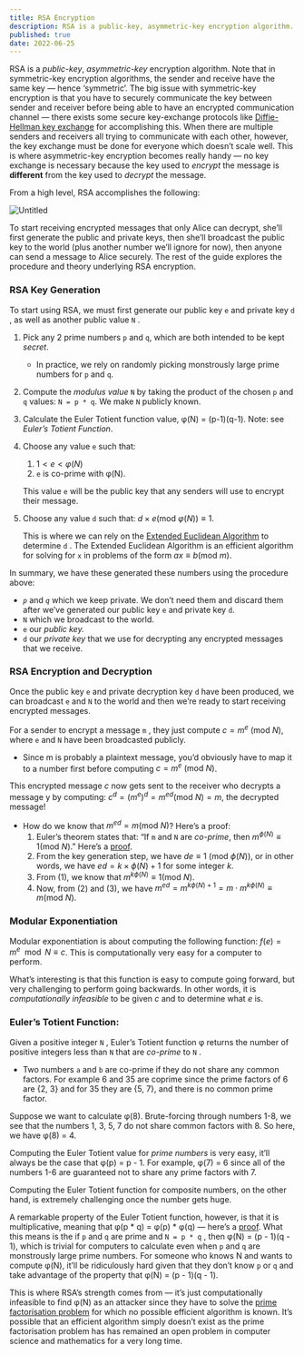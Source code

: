 ```yaml
---
title: RSA Encryption
description: RSA is a public-key, asymmetric-key encryption algorithm. Note that in symmetric-key encryption algorithms, the sender and receive have the same key — hence ‘symmetric’.
published: true
date: 2022-06-25
---
```


RSA is a *public-key*, *asymmetric-key* encryption algorithm. Note that in symmetric-key encryption algorithms, the sender and receive have the same key — hence ‘symmetric’. The big issue with symmetric-key encryption is that you have to securely communicate the key between sender and receiver before being able to have an encrypted communication channel — there exists some secure key-exchange protocols like [Diffie-Hellman key exchange](https://en.wikipedia.org/wiki/Diffie%E2%80%93Hellman_key_exchange) for accomplishing this. When there are multiple senders and receivers all trying to communicate with each other, however, the key exchange must be done for everyone which doesn’t scale well. This is where asymmetric-key encryption becomes really handy — no key exchange is necessary because the key used to *encrypt* the message is **different** from the key used to *decrypt* the message.

From a high level, RSA accomplishes the following:

![Untitled](https://s3.us-west-2.amazonaws.com/secure.notion-static.com/fdc4f5c9-301f-44f4-8651-1ec2d4bef4b7/Untitled.png?X-Amz-Algorithm=AWS4-HMAC-SHA256&X-Amz-Content-Sha256=UNSIGNED-PAYLOAD&X-Amz-Credential=AKIAT73L2G45EIPT3X45%2F20220410%2Fus-west-2%2Fs3%2Faws4_request&X-Amz-Date=20220410T010650Z&X-Amz-Expires=86400&X-Amz-Signature=49975484e443e5e1cf668837426489ffffe0b09f531c2859d8f2073c945af04a&X-Amz-SignedHeaders=host&response-content-disposition=filename%20%3D%22Untitled.png%22&x-id=GetObject)

To start receiving encrypted messages that only Alice can decrypt, she’ll first generate the public and private keys, then she’ll broadcast the public key to the world (plus another number we’ll ignore for now), then anyone can send a message to Alice securely. The rest of the guide explores the procedure and theory underlying RSA encryption.

### RSA Key Generation

To start using RSA, we must first generate our public key `e` and private key `d` , as well as another public value `N` .

1. Pick any 2 prime numbers `p` and `q`, which are both intended to be kept *secret*.
    - In practice, we rely on randomly picking monstrously large prime numbers for `p` and `q`.
2. Compute the *modulus value* `N` by taking the product of the chosen `p` and `q` values: `N = p * q`. We make `N` publicly known.
3. Calculate the Euler Totient function value, φ(N) = (p-1)(q-1). Note: see *Euler’s Totient Function*.
4. Choose any value `e` such that: 
    1. $1 < e < φ(N)$
    2. `e` is co-prime with φ(N).
    
    This value `e` will be the public key that any senders will use to encrypt their message.
    

5. Choose any value `d` such that: $d\times e (\text{mod } φ(N)) \equiv 1$.
    
    This is where we can rely on the [Extended Euclidean Algorithm](https://en.wikipedia.org/wiki/Extended_Euclidean_algorithm) to determine `d` . The Extended Euclidean Algorithm is an efficient algorithm for solving for `x` in problems of the form $ax \equiv b (\text{mod } m)$.
    

In summary, we have these generated these numbers using the procedure above:

* *`p`* and *`q`* which we keep private. We don’t need them and discard them after we’ve generated our public key `e` and private key `d`.
* `N` which we broadcast to the world.
* `e` our *public key.*
* `d` our *private key* that we use for decrypting any encrypted messages that we receive.

### RSA Encryption and Decryption

Once the public key `e` and private decryption key `d` have been produced, we can broadcast `e` and `N` to the world and then we’re ready to start receiving encrypted messages.

For a sender to encrypt a message `m` , they just compute $c = m^e\text{ (mod } N)$, where `e` and `N` have been broadcasted publicly.

* Since m is probably a plaintext message, you’d obviously have to map it to a number first before computing $c = m^e\text{ (mod } N)$.

This encrypted message $c$ now gets sent to the receiver who decrypts a message y by computing: $c^d = (m^e)^d = m^{ed} (\text{mod }N
) = m$, the decrypted message!

* How do we know that $m^{ed} = m (\text{mod }N)$? Here’s a proof:
    1. Euler’s theorem states that: “If `m` and `N` are *co-prime*, then $m^{\phi(N)} \equiv 1 (\text{mod } N)$.” Here’s a [proof](https://kconrad.math.uconn.edu/blurbs/ugradnumthy/eulerthm.pdf).
    2. From the key generation step, we have $de\equiv1 \text{ (mod }\phi(N))$, or in other words, we have $ed =k\times\phi(N) + 1$ for some integer $k$.
    3. From (1), we know that $m^{k\phi(N)} \equiv 1 (\text{mod }  N)$. 
    4. Now, from (2) and (3), we have $m^{ed} = m^{k \phi(N) + 1}=m\cdot m^{k \phi(N)} \equiv m (\text{mod } N)$.

### Modular Exponentiation

Modular exponentiation is about computing the following function: $f(e)=m^e\mod N \equiv c$. This is computationally very easy for a computer to perform.

What’s interesting is that this function is easy to compute going forward, but very challenging to perform going backwards. In other words, it is *computationally infeasible* to be given $c$ and to determine what $e$ is.

### Euler’s Totient Function:

Given a positive integer `N` , Euler’s Totient function φ returns the number of positive integers less than `N` that are *co-prime* to `N` . 

* Two numbers `a` and `b` are co-prime if they do not share any common factors. For example 6 and 35 are coprime since the prime factors of 6 are {2, 3} and for 35 they are {5, 7}, and there is no common prime factor.

Suppose we want to calculate φ(8). Brute-forcing through numbers 1-8, we see that the numbers 1, 3, 5, 7 do not share common factors with 8. So here, we have φ(8) = 4.

Computing the Euler Totient value for *prime numbers* is very easy, it’ll always be the case that φ(p) = p - 1. For example, φ(7) = 6 since all of the numbers 1-6 are guaranteed not to share any prime factors with 7.

Computing the Euler Totient function for composite numbers, on the other hand, is extremely challenging once the number gets huge.

A remarkable property of the Euler Totient function, however, is that it is multiplicative, meaning that φ(p * q) = φ(p) * φ(q) — here’s a [proof](https://math.stackexchange.com/questions/192452/whats-the-proof-that-the-euler-totient-function-is-multiplicative). What this means is the if `p` and `q` are prime and `N = p * q` , then φ(N) = (p - 1)(q - 1), which is trivial for computers to calculate even when `p` and `q` are monstrously large prime numbers. For someone who knows N and wants to compute φ(N), it’ll be ridiculously hard given that they don’t know `p` or `q` and take advantage of the property that φ(N) = (p - 1)(q - 1). 

This is where RSA’s strength comes from — it’s just computationally infeasible to find φ(N) as an attacker since they have to solve the [prime factorisation problem](https://en.wikipedia.org/wiki/Integer_factorization) for which no possible efficient algorithm is known. It’s possible that an efficient algorithm simply doesn’t exist as the prime factorisation problem has has remained an open problem in computer science and mathematics for a very long time.
